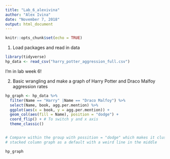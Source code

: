 ```yaml
---
title: "Lab_6_alexivina"
author: "Alex Ivina"
date: "November 7, 2018"
output: html_document
---
```


```r
knitr::opts_chunk$set(echo = TRUE)
```

1. Load packages and read in data

```r

library(tidyverse)
hp_data <- read_csv("harry_potter_aggression_full.csv")

```

I'm in lab week 6!

2. Basic wrangling and make a graph of Harry Potter and Draco Malfoy aggression rates

```r

hp_graph <- hp_data %>% 
  filter(Name == "Harry" |Name == "Draco Malfoy") %>% 
  select(Name, book, agg.per.mention) %>% 
  ggplot(aes(x = book, y = agg.per.mention)) +
  geom_col(aes(fill = Name), position = "dodge") +
  coord_flip() + # To switch y and x axis
  theme_classic()


# Compare within the group with possition = "dodge" which makes it cluster instead of graph
# stacked column graph as a default with a weird line in the middle

hp_graph
```

